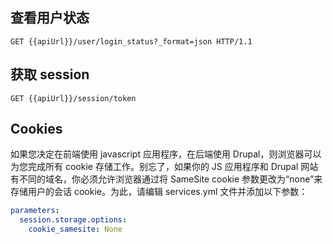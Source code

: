 
<Meta title="开发/用户认证/查询相关" id="user" />

## 查看用户状态

```
GET {{apiUrl}}/user/login_status?_format=json HTTP/1.1
```

## 获取 session

```
GET {{apiUrl}}/session/token
```

## Cookies

如果您决定在前端使用 javascript 应用程序，在后端使用 Drupal，则浏览器可以为您完成所有 cookie 存储工作。别忘了，如果你的 JS 应用程序和 Drupal 网站有不同的域名，你必须允许浏览器通过将 SameSite cookie 参数更改为“none”来存储用户的会话 cookie。为此，请编辑 services.yml 文件并添加以下参数：

```yml
parameters:
  session.storage.options:
    cookie_samesite: None
```
